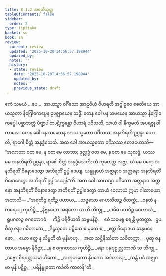 ```yaml
---
title: 8.1.2 အရတီသုတ္တ
tableOfContents: false
sidebar:
  order: 2
type: tipitaka
basket: su
book: sn
review:
  current: review
  updated: '2025-10-20T14:56:57.198944'
  updated_by: ''
  notes: ''
  history:
  - state: review
    date: '2025-10-20T14:56:57.198944'
    updated_by: ''
    notes: ''
    previous_state: draft
---
```



<DynamicBreadcrumb />


<ReviewStatus review={frontmatter.review} showDetails={true} />

<HypothesisAnnotation frontmatter={frontmatter} />

<Division number="210" book="sn" e="ch" v="18" p="309">

<Paragraph number="1306" book="sn">
ဧကံ သမယံ …ပေ…  အာယသ္မာ ဝင်္ဂီသော အာဠဝိယံ ဝိဟရတိ အဂ္ဂါဠဝေ စေတိယေ အာယသ္မတာ နိဂြေါဓကပ္ပေန ဥပဇ္ဈာယေန သဒ္ဓိံ. တေန ခေါ ပန သမယေန အာယသ္မာ နိဂြေါဓကပ္ပေါ ပစ္ဆာဘတ္တံ ပိဏ္ဍပါတပဋိက္ကန္တော ဝိဟာရံ ပဝိသတိ, သာယံ ဝါ နိက္ခမတိ အပရဇ္ဇု ဝါ ကာလေ. တေန ခေါ ပန သမယေန အာယသ္မတော ဝင်္ဂီသဿ အနဘိရတိ ဥပ္ပန္နာ ဟောတိ, ရာဂေါ စိတ္တံ အနုဒ္ဓံသေတိ. အထ ခေါ အာယသ္မတော ဝင်္ဂီသဿ ဧတဒဟောသိ—  “အလာဘာ ဝတ မေ, န ဝတ မေ လာဘာ; ဒုလ္လဒ္ဓံ ဝတ မေ, န ဝတ မေ သုလဒ္ဓံ; ယဿ မေ အနဘိရတိ ဥပ္ပန္နာ, ရာဂေါ စိတ္တံ အနုဒ္ဓံသေတိ; တံ ကုတေတ္ထ လဗ္ဘာ, ယံ မေ ပရော အနဘိရတိံ ဝိနောဒေတွာ အဘိရတိံ ဥပ္ပါဒေယျ. ယန္နူနာဟံ အတ္တနာဝ အတ္တနော အနဘိရတိံ ဝိနောဒေတွာ အဘိရတိံ ဥပ္ပါဒေယျန်”တိ. အထ ခေါ အာယသ္မာ ဝင်္ဂီသော အတ္တနာဝ အတ္တနော အနဘိရတိံ ဝိနောဒေတွာ အဘိရတိံ ဥပ္ပါဒေတွာ တာယံ ဝေလာယံ ဣမာ ဂါထာယော အဘာသိ—
</Paragraph>

<Paragraph number="1307" type="verses" book="sn">
_“အရတိဉ္စ ရတိဉ္စ ပဟာယ,_  
_သဗ္ဗသော ဂေဟသိတဉ္စ ဝိတက္ကံ;_  
_ဝနထံ န ကရေယျ ကုဟိဉ္စိ,_  
_နိဗ္ဗနထော အရတော သ ဟိ ဘိက္ခု._  

</Paragraph>

<Paragraph number="1308" type="verses" book="sn">
_ယမိဓ ပထဝိဉ္စ ဝေဟာသံ,_  
_ရူပဂတဉ္စ ဇဂတောဂဓံ;_  
_ကိဉ္စိ ပရိဇီယတိ သဗ္ဗမနိစ္စံ,_  
_ဧဝံ သမေစ္စ စရန္တိ မုတတ္တာ._  

</Paragraph>

<Paragraph number="1309" type="verses" book="sn">
ဥပဓီသု ဇနာ ဂဓိတာသေ,_  
_ဒိဋ္ဌသုတေ ပဋိဃေ စ မုတေ စ;_  
_ဧတ္ထ ဝိနောဒယ ဆန္ဒမနေဇော,_  
_ယော ဧတ္ထ န လိမ္ပတိ တံ မုနိမာဟု._  

</Paragraph>

<Paragraph number="1310" type="verses" book="sn">
_အထ သဋ္ဌိနိဿိတာ သဝိတက္ကာ,_  
_ပုထူ ဇနတာယ အဓမ္မာ နိဝိဋ္ဌာ;_  
_န စ ဝဂ္ဂဂတဿ ကုဟိဉ္စိ,_  
_နော ပန ဒုဋ္ဌုလ္လဘာဏီ သ ဘိက္ခု._  

</Paragraph>

<Paragraph number="1311" type="verses" book="sn">
_ဒဗ္ဗော စိရရတ္တသမာဟိတော,_  
_အကုဟကော နိပကော အပိဟာလု;_  
_သန္တံ ပဒံ အဇ္ဈဂမာ မုနိ ပဋိစ္စ,_  
_ပရိနိဗ္ဗုတော ကင်္ခတိ ကာလန်”တိ._
</Paragraph>
</Division>